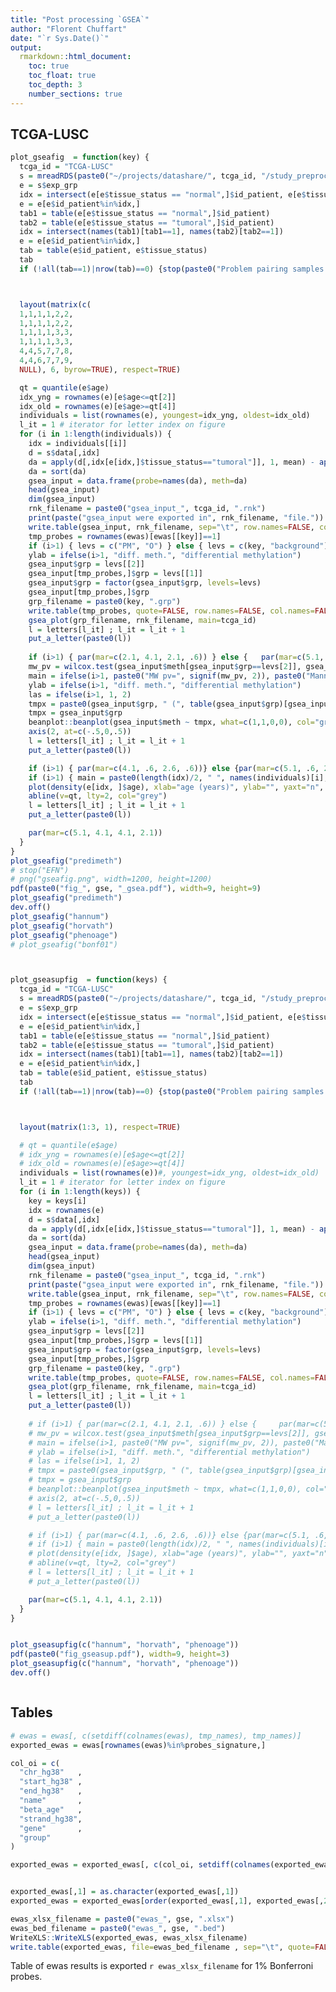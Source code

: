---
title: "Post processing `GSEA`"
author: "Florent Chuffart"
date: "`r Sys.Date()`"
output: 
  rmarkdown::html_document:
    toc: true
    toc_float: true
    toc_depth: 3
    number_sections: true
---

## TCGA-LUSC

```{r gsea apply, fig.width=9, fig.height=9}
plot_gseafig  = function(key) {
  tcga_id = "TCGA-LUSC"
  s = mreadRDS(paste0("~/projects/datashare/", tcga_id, "/study_preproc_", tcga_id, ".rds"))
  e = s$exp_grp
  idx = intersect(e[e$tissue_status == "normal",]$id_patient, e[e$tissue_status == "tumoral",]$id_patient)
  e = e[e$id_patient%in%idx,]
  tab1 = table(e[e$tissue_status == "normal",]$id_patient)
  tab2 = table(e[e$tissue_status == "tumoral",]$id_patient)
  idx = intersect(names(tab1)[tab1==1], names(tab2)[tab2==1])    
  e = e[e$id_patient%in%idx,]
  tab = table(e$id_patient, e$tissue_status)
  tab
  if (!all(tab==1)|nrow(tab)==0) {stop(paste0("Problem pairing samples for ", tcga_id))}



  layout(matrix(c(
  1,1,1,1,2,2,
  1,1,1,1,2,2,
  1,1,1,1,3,3,
  1,1,1,1,3,3,
  4,4,5,7,7,8,
  4,4,6,7,7,9,
  NULL), 6, byrow=TRUE), respect=TRUE)

  qt = quantile(e$age)
  idx_yng = rownames(e)[e$age<=qt[2]]
  idx_old = rownames(e)[e$age>=qt[4]]
  individuals = list(rownames(e), youngest=idx_yng, oldest=idx_old)
  l_it = 1 # iterator for letter index on figure
  for (i in 1:length(individuals)) {
    idx = individuals[[i]]
    d = s$data[,idx]
    da = apply(d[,idx[e[idx,]$tissue_status=="tumoral"]], 1, mean) - apply(d[,idx[e[idx,]$tissue_status=="normal"]], 1, mean)
    da = sort(da)
    gsea_input = data.frame(probe=names(da), meth=da)
    head(gsea_input)
    dim(gsea_input)
    rnk_filename = paste0("gsea_input_", tcga_id, ".rnk")
    print(paste("gsea_input were exported in", rnk_filename, "file."))
    write.table(gsea_input, rnk_filename, sep="\t", row.names=FALSE, col.names=FALSE, quote=FALSE)
    tmp_probes = rownames(ewas)[ewas[[key]]==1]
    if (i>1) { levs = c("PM", "O") } else { levs = c(key, "background") }
    ylab = ifelse(i>1, "diff. meth.", "differential methylation")
    gsea_input$grp = levs[[2]]
    gsea_input[tmp_probes,]$grp = levs[[1]]
    gsea_input$grp = factor(gsea_input$grp, levels=levs)
    gsea_input[tmp_probes,]$grp
    grp_filename = paste0(key, ".grp")
    write.table(tmp_probes, quote=FALSE, row.names=FALSE, col.names=FALSE, grp_filename)
    gsea_plot(grp_filename, rnk_filename, main=tcga_id)  
    l = letters[l_it] ; l_it = l_it + 1
    put_a_letter(paste0(l))
    
    if (i>1) { par(mar=c(2.1, 4.1, 2.1, .6)) } else { 	par(mar=c(5.1, 4.1, 4.1, .6)) }
    mw_pv = wilcox.test(gsea_input$meth[gsea_input$grp==levs[2]], gsea_input$meth[gsea_input$grp!=levs[2]])$p.value
    main = ifelse(i>1, paste0("MW pv=", signif(mw_pv, 2)), paste0("Mann Whitney pv=", signif(mw_pv, 2)))
    ylab = ifelse(i>1, "diff. meth.", "differential methylation")
    las = ifelse(i>1, 1, 2)
    tmpx = paste0(gsea_input$grp, " (", table(gsea_input$grp)[gsea_input$grp], " probes)")
    tmpx = gsea_input$grp
    beanplot::beanplot(gsea_input$meth ~ tmpx, what=c(1,1,0,0), col="grey", main=main, ylab=ylab, las=las, yaxt="n")
    axis(2, at=c(-.5,0,.5)) 
    l = letters[l_it] ; l_it = l_it + 1
    put_a_letter(paste0(l))

    if (i>1) { par(mar=c(4.1, .6, 2.6, .6))} else {par(mar=c(5.1, .6, 2.1, .6)) }
    if (i>1) { main = paste0(length(idx)/2, " ", names(individuals)[i], " ind.") } else { main = paste0(length(idx)/2, " ", names(individuals)[i], " individuals") }
    plot(density(e[idx, ]$age), xlab="age (years)", ylab="", yaxt="n", main=main)
    abline(v=qt, lty=2, col="grey")
    l = letters[l_it] ; l_it = l_it + 1
    put_a_letter(paste0(l))

    par(mar=c(5.1, 4.1, 4.1, 2.1))
  }
}
plot_gseafig("predimeth")
# stop("EFN")
# png("gseafig.png", width=1200, height=1200) 
pdf(paste0("fig_", gse, "_gsea.pdf"), width=9, height=9) 
plot_gseafig("predimeth")
dev.off()
plot_gseafig("hannum")
plot_gseafig("horvath")
plot_gseafig("phenoage")
# plot_gseafig("bonf01")



plot_gseasupfig  = function(keys) {
  tcga_id = "TCGA-LUSC"
  s = mreadRDS(paste0("~/projects/datashare/", tcga_id, "/study_preproc_", tcga_id, ".rds"))
  e = s$exp_grp
  idx = intersect(e[e$tissue_status == "normal",]$id_patient, e[e$tissue_status == "tumoral",]$id_patient)
  e = e[e$id_patient%in%idx,]
  tab1 = table(e[e$tissue_status == "normal",]$id_patient)
  tab2 = table(e[e$tissue_status == "tumoral",]$id_patient)
  idx = intersect(names(tab1)[tab1==1], names(tab2)[tab2==1])    
  e = e[e$id_patient%in%idx,]
  tab = table(e$id_patient, e$tissue_status)
  tab
  if (!all(tab==1)|nrow(tab)==0) {stop(paste0("Problem pairing samples for ", tcga_id))}



  layout(matrix(1:3, 1), respect=TRUE)

  # qt = quantile(e$age)
  # idx_yng = rownames(e)[e$age<=qt[2]]
  # idx_old = rownames(e)[e$age>=qt[4]]
  individuals = list(rownames(e))#, youngest=idx_yng, oldest=idx_old)
  l_it = 1 # iterator for letter index on figure
  for (i in 1:length(keys)) {
    key = keys[i]
    idx = rownames(e)
    d = s$data[,idx]
    da = apply(d[,idx[e[idx,]$tissue_status=="tumoral"]], 1, mean) - apply(d[,idx[e[idx,]$tissue_status=="normal"]], 1, mean)
    da = sort(da)
    gsea_input = data.frame(probe=names(da), meth=da)
    head(gsea_input)
    dim(gsea_input)
    rnk_filename = paste0("gsea_input_", tcga_id, ".rnk")
    print(paste("gsea_input were exported in", rnk_filename, "file."))
    write.table(gsea_input, rnk_filename, sep="\t", row.names=FALSE, col.names=FALSE, quote=FALSE)
    tmp_probes = rownames(ewas)[ewas[[key]]==1]
    if (i>1) { levs = c("PM", "O") } else { levs = c(key, "background") }
    ylab = ifelse(i>1, "diff. meth.", "differential methylation")
    gsea_input$grp = levs[[2]]
    gsea_input[tmp_probes,]$grp = levs[[1]]
    gsea_input$grp = factor(gsea_input$grp, levels=levs)
    gsea_input[tmp_probes,]$grp
    grp_filename = paste0(key, ".grp")
    write.table(tmp_probes, quote=FALSE, row.names=FALSE, col.names=FALSE, grp_filename)
    gsea_plot(grp_filename, rnk_filename, main=tcga_id)  
    l = letters[l_it] ; l_it = l_it + 1
    put_a_letter(paste0(l))
    
    # if (i>1) { par(mar=c(2.1, 4.1, 2.1, .6)) } else { 	par(mar=c(5.1, 4.1, 4.1, .6)) }
    # mw_pv = wilcox.test(gsea_input$meth[gsea_input$grp==levs[2]], gsea_input$meth[gsea_input$grp!=levs[2]])$p.value
    # main = ifelse(i>1, paste0("MW pv=", signif(mw_pv, 2)), paste0("Mann Whitney pv=", signif(mw_pv, 2)))
    # ylab = ifelse(i>1, "diff. meth.", "differential methylation")
    # las = ifelse(i>1, 1, 2)
    # tmpx = paste0(gsea_input$grp, " (", table(gsea_input$grp)[gsea_input$grp], " probes)")
    # tmpx = gsea_input$grp
    # beanplot::beanplot(gsea_input$meth ~ tmpx, what=c(1,1,0,0), col="grey", main=main, ylab=ylab, las=las, yaxt="n")
    # axis(2, at=c(-.5,0,.5)) 
    # l = letters[l_it] ; l_it = l_it + 1
    # put_a_letter(paste0(l))

    # if (i>1) { par(mar=c(4.1, .6, 2.6, .6))} else {par(mar=c(5.1, .6, 2.1, .6)) }
    # if (i>1) { main = paste0(length(idx)/2, " ", names(individuals)[i], " ind.") } else { main = paste0(length(idx)/2, " ", names(individuals)[i], " individuals") }
    # plot(density(e[idx, ]$age), xlab="age (years)", ylab="", yaxt="n", main=main)
    # abline(v=qt, lty=2, col="grey")
    # l = letters[l_it] ; l_it = l_it + 1
    # put_a_letter(paste0(l))

    par(mar=c(5.1, 4.1, 4.1, 2.1))
  }
}


plot_gseasupfig(c("hannum", "horvath", "phenoage"))
pdf(paste0("fig_gseasup.pdf"), width=9, height=3) 
plot_gseasupfig(c("hannum", "horvath", "phenoage"))
dev.off()



```



## Tables

```{r table ewas}
# ewas = ewas[, c(setdiff(colnames(ewas), tmp_names), tmp_names)]
exported_ewas = ewas[rownames(ewas)%in%probes_signature,]

col_oi = c(
  "chr_hg38"   ,
  "start_hg38" ,
  "end_hg38"   ,
  "name"       ,
  "beta_age"   , 
  "strand_hg38",
  "gene"       ,
  "group" 
)

exported_ewas = exported_ewas[, c(col_oi, setdiff(colnames(exported_ewas), col_oi))]


exported_ewas[,1] = as.character(exported_ewas[,1])
exported_ewas = exported_ewas[order(exported_ewas[,1], exported_ewas[,2]),]

ewas_xlsx_filename = paste0("ewas_", gse, ".xlsx")
ewas_bed_filename = paste0("ewas_", gse, ".bed")
WriteXLS::WriteXLS(exported_ewas, ewas_xlsx_filename)
write.table(exported_ewas, file=ewas_bed_filename , sep="\t", quote=FALSE, row.names=FALSE, col.names=TRUE)
```

Table of ewas results is exported `r ewas_xlsx_filename` for 1% Bonferroni probes.




